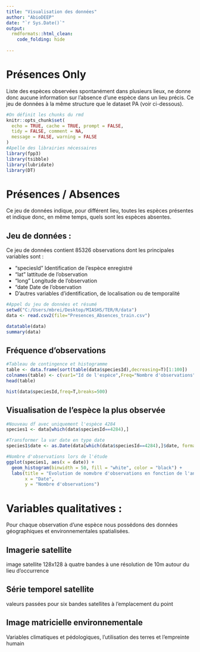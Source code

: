 ```yaml
---
title: "Visualisation des données"
author: "AbioDEEP"
date: "`r Sys.Date()`"
output:
  rmdformats::html_clean:
    code_folding: hide
    
---
```

# Présences Only

Liste des espèces observées spontanément dans plusieurs lieux, ne donne donc aucune information sur l'absence d'une espèce dans un lieu précis. Ce jeu de données à la même structure que le dataset PA (voir ci-dessous). 
```r
#On définit les chunks du rmd
knitr::opts_chunk$set(
  echo = TRUE, cache = TRUE, prompt = FALSE,
  tidy = FALSE, comment = NA,
  message = FALSE, warning = FALSE
)
#Apelle des librairies nécessaires
library(fpp3)
library(tsibble)
library(lubridate)
library(DT)
```
# Présences / Absences {.tabset .tabset-fade}
Ce jeu de données indique, pour différent lieu, toutes les espèces présentes et indique donc, en même temps, quels sont les espèces absentes.

## Jeu de données :
Ce jeu de données contient 85326 observations dont les principales variables sont :

- "speciesId" Identification de l'espèce enregistré 
- "lat" lattitude de l'observation
- "long" Longitude de l'observation
- "date Date de l'observation
- D'autres variables d'identification, de localisation ou de temporalité 
```r
#Appel du jeu de données et résumé
setwd("C:/Users/mbrei/Desktop/MIASHS/TER/R/data")
data <- read.csv2(file="Presences_Absences_train.csv")

datatable(data)
summary(data)
```

## Fréquence d'observations

```r
#Tableau de contingence et histogramme
table <- data.frame(sort(table(data$speciesId),decreasing=T)[1:100])
colnames(table) <- c(var1="Id de l'espèce",Freq="Nombre d'observations") 
head(table)

hist(data$speciesId,freq=T,breaks=500)
```

## Visualisation de l'espèce la plus observée

```r
#Nouveau df avec uniquement l'espèce 4284
species1 <- data[which(data$speciesId==4284),]

#Transformer la var date en type date
species1$date <- as.Date(data[which(data$speciesId==4284),]$date, format = "%d/%m/%Y")

#Nombre d'observations lors de l'étude
ggplot(species1, aes(x = date)) +
  geom_histogram(binwidth = 50, fill = "white", color = "black") +
  labs(title = "Evolution de nomvbre d'observations en fonction de l'année de l'espèce 4284",
       x = "Date",
       y = "Nombre d'observations")
```

# Variables qualitatives :
Pour chaque observation d'une espèce nous possédons des données géographiques et environnementales spatialisées. 

## Imagerie satellite
image satellite 128x128 à quatre bandes à une résolution de 10m autour du lieu d'occurrence

## Série temporel satellite 
valeurs passées pour six bandes satellites à l'emplacement du point

## Image matricielle environnementale
Variables climatiques et pédologiques, l'utilisation des terres et l'empreinte humain




